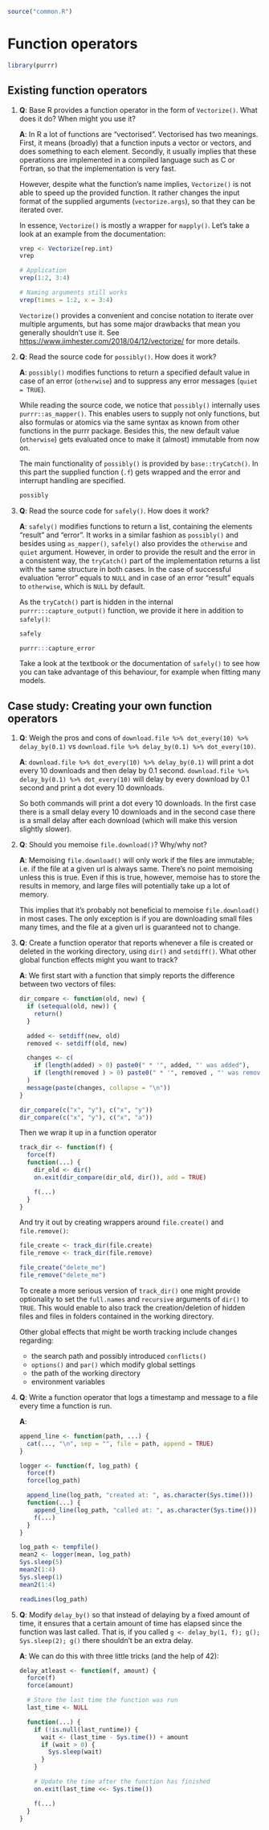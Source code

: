 ```r
source("common.R")
```

# Function operators

```r
library(purrr)
```


## Existing function operators

1. __[Q]{.Q}__: Base R provides a function operator in the form of `Vectorize()`. What does it do? When might you use it?
   
   __[A]{.solved}__: In R a lot of functions are "vectorised". Vectorised has two meanings. First, it means (broadly) that a function inputs a vector or vectors, and does something to each element. Secondly, it usually implies that these operations are implemented in a compiled language such as C or Fortran, so that the implementation is very fast.
   
   However, despite what the function's name implies, `Vectorize()` is not able to speed up the provided function. It rather changes the input format of the supplied arguments (`vectorize.args`), so that they can be iterated over.

   In essence, `Vectorize()` is mostly a wrapper for `mapply()`. Let's take a look at an example from the documentation:

    ```r
    vrep <- Vectorize(rep.int)
    vrep
    
    # Application
    vrep(1:2, 3:4)
    
    # Naming arguments still works
    vrep(times = 1:2, x = 3:4)  
    ```

   `Vectorize()` provides a convenient and concise notation to iterate over multiple arguments, but has some major drawbacks that mean you generally shouldn't use it. See <https://www.jimhester.com/2018/04/12/vectorize/> for more details.

2. __[Q]{.Q}__: Read the source code for `possibly()`. How does it work?
   
   __[A]{.solved}__: `possibly()` modifies functions to return a specified default value in case of an error (`otherwise`) and to suppress any error messages (`quiet = TRUE`).
   
   While reading the source code, we notice that `possibly()` internally uses `purrr::as_mapper()`. This enables users to supply not only functions, but also formulas or atomics via the same syntax as known from other functions in the purrr package. Besides this, the new default value (`otherwise`) gets evaluated once to make it (almost) immutable from now on.
   
   The main functionality of `possibly()` is provided by `base::tryCatch()`. In this part the supplied function (`.f`) gets wrapped and the error and interrupt handling are specified.
   
    ```r
    possibly
    ```

3. __[Q]{.Q}__: Read the source code for `safely()`. How does it work?
   
   __[A]{.solved}__: `safely()` modifies functions to return a list, containing the elements "result" and "error". It works in a similar fashion as `possibly()` and besides using `as_mapper()`, `safely()` also provides the `otherwise` and `quiet` argument. However, in order to provide the result and the error in a consistent way, the `tryCatch()` part of the implementation returns a list with the same structure in both cases. In the case of successful evaluation "error" equals to `NULL` and in case of an error "result" equals to `otherwise`, which is `NULL` by default.
   
   As the `tryCatch()` part is hidden in the internal `purrr:::capture_output()` function, we provide it here in addition to `safely()`:
   
    ```r
    safely
    
    purrr:::capture_error
    ```

   Take a look at the textbook or the documentation of `safely()` to see how you can take advantage of this behaviour, for example when fitting many models.

## Case study: Creating your own function operators

1. __[Q]{.Q}__: Weigh the pros and cons of `download.file %>% dot_every(10) %>% delay_by(0.1)` vs `download.file %>% delay_by(0.1) %>% dot_every(10)`.
   
   __[A]{.solved}__: `download.file %>% dot_every(10) %>% delay_by(0.1)` will print a dot every 10 downloads and then delay by 0.1 second. `download.file %>% delay_by(0.1) %>% dot_every(10)` will delay by every download by 0.1 second and print a dot every 10 downloads.
   
   So both commands will print a dot every 10 downloads. In the first case there is a small delay every 10 downloads and in the second case there is a small delay after each download (which will make this version slightly slower).

   <!-- Plus, I think there is some error in the original page by Hadley. He used the former to spread out `dot_every(delay_by(download.file, 0.1), 10)`, but I think the latter is the right one. -->
   
2. __[Q]{.Q}__: Should you memoise `file.download()`? Why/why not?
   
   __[A]{.solved}__: Memoising `file.download()` will only work if the files are immutable; i.e. if the file at a given url is always same. There's no point memoising unless this is true. Even if this is true, however, memoise has to store the results in memory, and large files will potentially take up a lot of memory.
   
   This implies that it's probably not beneficial to memoise `file.download()` in most cases. The only exception is if you are downloading small files many times, and the file at a given url is guaranteed not to change.
   
3. __[Q]{.Q}__: Create a function operator that reports whenever a file is created or deleted in the working directory, using `dir()` and `setdiff()`. What other global function effects might you want to track?
   
   __[A]{.solved}__: We first start with a function that simply reports the difference between two vectors of files:
   
    ```r
    dir_compare <- function(old, new) {
      if (setequal(old, new)) {
        return()
      }
    
      added <- setdiff(new, old)
      removed <- setdiff(old, new)
      
      changes <- c(
        if (length(added) > 0) paste0(" * '", added, "' was added"),
        if (length(removed ) > 0) paste0(" * '", removed , "' was removed")
      )
      message(paste(changes, collapse = "\n"))
    }
    
    dir_compare(c("x", "y"), c("x", "y"))
    dir_compare(c("x", "y"), c("x", "a"))
    ```
   
   Then we wrap it up in a function operator
    
    ```r
track_dir <- function(f) {
      force(f)
      function(...) {
        dir_old <- dir()
        on.exit(dir_compare(dir_old, dir()), add = TRUE)
        
        f(...)
      }
    }
    ```
  
   And try it out by creating wrappers around `file.create()` and `file.remove()`:

    ```r
    file_create <- track_dir(file.create)
    file_remove <- track_dir(file.remove)
    
    file_create("delete_me")
    file_remove("delete_me")
    ```
    
   To create a more serious version of `track_dir()` one might provide optionality to set the `full.names` and `recursive` arguments of `dir()` to `TRUE`. This would enable to also track the creation/deletion of hidden files and files in folders contained in the working directory.
   
   Other global effects that might be worth tracking include changes regarding:
    
   * the search path and possibly introduced `conflicts()`
   * `options()` and `par()` which modify global settings
   * the path of the working directory
   * environment variables
   
4. __[Q]{.Q}__: Write a function operator that logs a timestamp and message to a file every time a function is run.
   
   __[A]{.solved}__:
    
    ```r
    append_line <- function(path, ...) { 
      cat(..., "\n", sep = "", file = path, append = TRUE)
    }
    
    logger <- function(f, log_path) {
      force(f)
      force(log_path)
      
      append_line(log_path, "created at: ", as.character(Sys.time()))
      function(...) {
        append_line(log_path, "called at: ", as.character(Sys.time()))
        f(...)
      }
    }
    ```


    ```r
    log_path <- tempfile()
    mean2 <- logger(mean, log_path)
    Sys.sleep(5)
    mean2(1:4) 
    Sys.sleep(1)
    mean2(1:4)
    
    readLines(log_path)
    ```
   
5. __[Q]{.Q}__: Modify `delay_by()` so that instead of delaying by a fixed amount of time, it ensures that a certain amount of time has elapsed since the function was last called. That is, if you called `g <- delay_by(1, f); g(); Sys.sleep(2); g()` there shouldn't be an extra delay.
   
   __[A]{.solved}__: We can do this with three little tricks (and the help of 42):
    
    ```r
    delay_atleast <- function(f, amount) {
      force(f)
      force(amount)
      
      # Store the last time the function was run
      last_time <- NULL
      
      function(...) {
        if (!is.null(last_runtime)) {
          wait <- (last_time - Sys.time()) + amount
          if (wait > 0) {
            Sys.sleep(wait)
          }
        }

        # Update the time after the function has finished
        on.exit(last_time <<- Sys.time()) 
        
        f(...)
      }
    }
    ```
    
    <!-- HW: Sys.sleep() is right the solution here. But can you check that I got the algebra correct? -->
    
